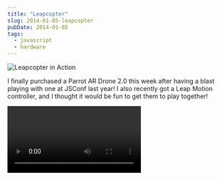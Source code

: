```yaml
---
title: "Leapcopter"
slug: 2014-01-05-leapcopter
pubDate: 2014-01-05
tags:
  - javascript
  - hardware
---
```



![Leapcopter in Action](/img/posts/leapcopter.png)

I finally purchased a Parrot AR Drone 2.0 this week after having a blast
playing with one at JSConf last year! I also recently got a Leap Motion
controller, and I thought it would be fun to get them to play together!

<Video videoId="wRECaiWOaIA" />

> Source available on [Github](https://github.com/nicknisi/leapcopter).

The [leapjs](https://github.com/leapmotion/leapjs) code was a bit buggy, especially when trying to use it from
Node, so I am interacting with the Leap Motion exclusively in Chrome and
then using socket.io to send commands up to the server, which is
controlling the drone.

On the server, I am using [node-ar-drone](https://github.com/felixge/node-ar-drone) to control the drone, and
[ar-drone-png-stream](https://github.com/Soarez/ar-drone-png-stream) to
get the video feed from the drone in the browser.

Here is a list of gestures and the what action they invoke:

* Key Tap - toggle the drown (takeoff/land)
* Circle - make the drone do a flip
* Tilt Palm Down -  make the drone go forward
* Tilt Palm Up - make the drone go backwards

The drone moves very slowly, as I didn't trust a Leap-controlled drone to
go flying fast in my house quite yet. Also, once 'Land' is triggered, the
drone won't take off again, just in case I panic and start flailing about
in front of the sensor.

My future plans for this demo include to cleaning up the code (it's a mess right
now), and adding more gestures (turning, up/down).
